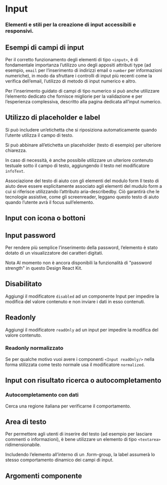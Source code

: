 

<Meta title="Documentazione/Form/Input" of={Input} />

# Input
### Elementi e stili per la creazione di input accessibili e responsivi.

## Esempi di campi di input

Per il corretto funzionamento degli elementi di tipo `<input>`, è di fondamentale importanza l’utilizzo uno degli appositi attributi type (ad esempio, `email` per l’inserimento di indirizzi email o `number` per informazioni numeriche), in modo da sfruttare i controlli di input più recenti come la verifica dell’email, l’utilizzo di metodo di input numerico e altro.

Per l’inserimento guidato di campi di tipo numerico si può anche utilizzare l’elemento dedicato che fornisce migliorie per la validazione e per l’esperienza complessiva, descritto alla pagina dedicata all’input numerico.

<Canvas>
    <Story id="componenti-form-input--esempi-di-campi-di-input"/>
</Canvas>

## Utilizzo di placeholder e label

Si può includere un’etichetta che si riposiziona automaticamente quando l’utente utilizza il campo di testo.

Si può abbinare all’etichetta un placeholder (testo di esempio) per ulteriore chiarezza.

In caso di necessità, è anche possibile utilizzare un ulteriore contenuto testuale sotto il campo di testo, aggiungendo il testo nel modificatore `infoText`.

<div className="docs">
    <Callout color="warning" >
        <CalloutTitle>Associazione del testo di aiuto con gli elementi del modulo form</CalloutTitle>
        <CalloutText>
            Il testo di aiuto deve essere esplicitamente associato agli elementi del mudulo form a cui si riferisce utilizzando l’attributo aria-describedby. Ciò garantirà che le tecnologie assistive, come gli screenreader, leggano questo testo di aiuto quando l’utente avrà il focus sull’elemento.
        </CalloutText>
    </Callout>
</div>

<Canvas>
    <Story id="componenti-form-input--utilizzo-di-placeholder-e-label" />
</Canvas>

## Input con icona o bottoni

<Canvas>
    <Story id="componenti-form-input--input-con-icona-o-bottoni" />
</Canvas>

## Input password

Per rendere più semplice l’inserimento della password, l’elemento è stato dotato di un visualizzatore dei caratteri digitati.

<Canvas>
    <Story id="componenti-form-input--input-password" />
</Canvas>

<div className="docs">
    <Callout color="warning" >
        <CalloutTitle>Nota</CalloutTitle>
        <CalloutText>
            Al momento non è ancora disponibili la funzionalità di "password strength" in questo Design React Kit.
        </CalloutText>
    </Callout>
</div>

## Disabilitato

Aggiungi il modificatore `disabled` ad un componente Input per impedire la modifica del valore contenuto e non inviare i dati in esso contenuti.

<Canvas>
    <Story id="componenti-form-input--disabilitato" />
</Canvas>

## Readonly

Aggiungi il modificatore `readOnly` ad un input per impedire la modifica del valore contenuto.

<Canvas>
    <Story id="componenti-form-input--readonly" />
</Canvas>

### Readonly normalizzato

Se per qualche motivo vuoi avere i componenti `<Input readOnly/>` nella forma stilizzata come testo normale usa il modificatore `normalized`.

<Canvas>
    <Story id="componenti-form-input--readonly-normalizzato" />
</Canvas>

## Input con risultato ricerca o autocompletamento

### Autocompletamento con dati

Cerca una regione italiana per verificarne il comportamento.

<Canvas>
    <Story id="componenti-form-input--input-autocomplete-con-dati" />
</Canvas>

## Area di testo

Per permettere agli utenti di inserire del testo (ad esempio per lasciare commenti o informazioni), è bene utilizzare un elemento di tipo `<textarea>` ridimensionabile.

Includendo l’elemento all’interno di un .form-group, la label assumerà lo stesso comportamento dinamico dei campi di input.

<Canvas>
    <Story id="componenti-form-input--area-di-testo" />
</Canvas>

<Canvas>
    <Story id="componenti-form-input--area-di-testo-con-segnaposto" />
</Canvas>

## Argomenti componente

<ArgsTable of={Input} />